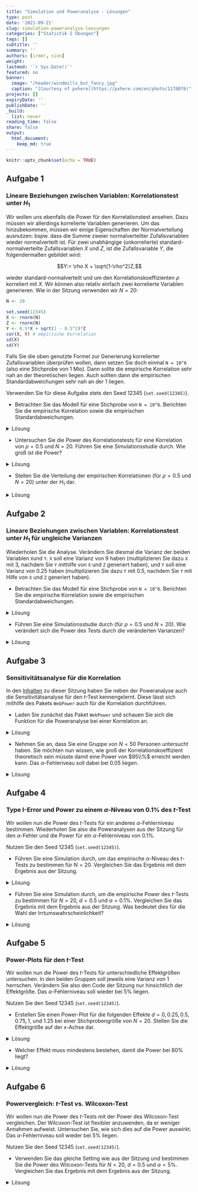 ```yaml
---
title: "Simulation und Poweranalyse - Lösungen" 
type: post
date: '2021-09-21' 
slug: simulation-poweranalyse-loesungen 
categories: ["Statistik I Übungen"] 
tags: [] 
subtitle: ''
summary: '' 
authors: [irmer, sinn] 
weight:
lastmod: '`r Sys.Date()`'
featured: no
banner:
  image: "/header/windmills_but_fancy.jpg"
  caption: "[Courtesy of pxhere](https://pxhere.com/en/photo/1178076)"
projects: []
expiryDate: ''
publishDate: ''
_build:
  list: never
reading_time: false
share: false
output:
  html_document:
    keep_md: true
---
```



```r
knitr::opts_chunk$set(echo = TRUE)
```


## Aufgabe 1
### Lineare Beziehungen zwischen Variablen: Korrelationstest unter $H_1$
Wir wollen uns ebenfalls die Power für den Korrelationstest ansehen. Dazu müssen wir allerdings korrelierte Variablen generieren. Um das hinzubekommen, müssen wir einige Eigenschaften der Normalverteilung ausnutzen: bspw. dass die Summe zweier normalverteilter Zufallsvariablen wieder normalverteilt ist. Für zwei unabhängige (unkorrelierte) standard-normalverteilte Zufallsvariablen $X$ und $Z$, ist die Zufallsvariable $Y$, die folgendermaßen gebildet wird:

$$Y:= \rho X + \sqrt{1-\rho^2}Z,$$

wieder standard-normalverteilt und um den Korrelationskoeffizienten $\rho$ korreliert mit $X$. Wir können also relativ einfach zwei korrelierte Variablen generieren. Wie in der Sitzung verwenden wir $N=20$:

```r
N <- 20

set.seed(12345)
X <- rnorm(N)
Z <- rnorm(N)
Y <- 0.5*X + sqrt(1 - 0.5^2)*Z
cor(X, Y) # empirische Korrelation
sd(X) 
sd(Y)
```

Falls Sie die oben genutzte Formel zur Generierung korrelierter Zufallsvariablen überprüfen wollen, dann setzen Sie doch einmal `N = 10^6` (also eine Stichprobe von 1 Mio). Dann sollte die empirische Korrelation sehr nah an der theoretischen liegen. Auch sollten dann die empirischen Standardabweichungen sehr nah an der 1 liegen.

Verwenden Sie für diese Aufgabe stets den Seed 12345 (`set.seed(12345)`).


* Betrachten Sie das Modell für eine Stichprobe von `N = 10^6`. Berichten Sie die empirische Korrelation sowie die empirischen Standardabweichungen.

<details><summary>Lösung</summary>
```r
N <- 10^6

set.seed(12345)
X <- rnorm(N)
Z <- rnorm(N)
Y <- 0.5*X + sqrt(1 - 0.5^2)*Z
cor(X, Y) # empirische Korrelation
sd(X) 
sd(Y)
```

Die Korrelation liegt bei $\hat{\rho}_{XY}=$`r round(cor(X, Y), 4)` und liegt damit sehr nah an der theoretischen (wahren) 0.5. Die beiden Standardabweichungen liegen bei $\hat{\sigma}_X=$ `r round(sd(X), 4)` und  $\hat{\sigma}_Y=$ `r round(sd(Y), 4)` und damit beide sehr nah an der theoretischen (wahren) 1.

</details>


* Untersuchen Sie die Power des Korrelationstests für eine Korrelation von $\rho=0.5$ und $N = 20$. Führen Sie eine Simulationsstudie durch. Wie groß ist die Power?

<details><summary>Lösung</summary>
```r
N <- 20
set.seed(12345)
pcor_H1 <- replicate(n = 10000, expr = {X <- rnorm(N)
                                        Z <- rnorm(N)
                                        Y <- 0.5*X + sqrt(1 - 0.5^2)*Z
                                        cortestH1 <- cor.test(X, Y)
                                        cortestH1$p.value})
mean(pcor_H1 < 0.05) # empirische Power
```

Die Power des Korrelationstests für eine Korrelation von 0.5 für $N=20$ liegt bei `r mean(pcor_H1 < 0.05)*100`%.

</details>



* Stellen Sie die Verteilung  der empirischen Korrelationen (für $\rho=0.5$ und $N=20$) unter der $H_1$ dar.


<details><summary>Lösung</summary>
```r
set.seed(12345)
cors_H1 <- replicate(n = 10000, expr = {X <- rnorm(N)
                                        Z <- rnorm(N)
                                        Y <- 0.5*X + sqrt(1 - 0.5^2)*Z
                                        cor(X, Y)})
summary(cors_H1)
hist(cors_H1, breaks = 50)
```
Die Verteilung der Korrelationen ist nicht normalverteilt. Die Verteilung ist links-schief/rechts-steil. Wir erkennen, dass Korrelationen zwischen `r round(min(cors_H1), 4)` und `r round(max(cors_H1), 4)` liegen. Die mittlere Korrelation liegt bei `r round(mean(cors_H1), 4)`, der Median der Korrelationen liegt bei `r round(median(cors_H1), 4)`. Die zentralen Tendenzen liegt also sehr nah an der theoretischen Korrelation von 0.5.

</details>


## Aufgabe 2
### Lineare Beziehungen zwischen Variablen: Korrelationstest unter $H_1$ für ungleiche Varianzen

Wiederholen Sie die Analyse. Verändern Sie diesmal die Varianz der beiden Variablen `X`und `Y`. `X` soll eine Varianz von 9 haben (multiplizieren Sie dazu `X` mit 3, nachdem Sie `Y` mithilfe von `X` und `Z` generiert haben), und `Y` soll eine Varianz von 0.25 haben (multiplizieren Sie dazu `Y` mit 0.5, nachdem Sie `Y` mit Hilfe von `X` und `Z` generiert haben). 

* Betrachten Sie das Modell für eine Stichprobe von `N = 10^6`. Berichten Sie die empirische Korrelation sowie die empirischen Standardabweichungen.

<details><summary>Lösung</summary>
```r
N <- 10^6

set.seed(12345)
X <- rnorm(N)
Z <- rnorm(N)
Y <- 0.5*X + sqrt(1 - 0.5^2)*Z
X_new <- 3*X
Y_new <- 0.5*Y
cor(X_new, Y_new) # empirische Korrelation
sd(X_new) 
sd(Y_new)
```

Die Korrelation liegt bei $\hat{\rho}_{X_\text{new}Y_\text{new}}=$`r round(cor(X_new, Y_new), 4)` und liegt damit sehr nah an der theoretischen (wahren) 0.5. Insbesondere ist diese Korrelation gleich der Korrelation zwischen X und Y von oben! Das liegt daran, dass die Varianz die Korrelation nicht beeinflusst. Die beiden Standardabweichungen liegen bei $\hat{\sigma}_{X_\text{new}}=$ `r round(sd(X_new), 4)` und  $\hat{\sigma}_{Y_\text{new}}=$ `r round(sd(Y_new), 4)` und damit beide sehr nah an der theoretischen (wahren) dran. Diese entsprechen gerade den Vorfaktoren, die wir daran multipliziert haben. Also 3 für $X_\text{new}$ und 0.5 für $Y_\text{new}$.

</details>


* Führen Sie eine Simulationsstudie durch (für $\rho=0.5$ und $N=20$). Wie verändert sich die Power des Tests durch die veränderten Varianzen?


<details><summary>Lösung</summary>
```r
N <- 20
set.seed(12345)
pcor_H1_new <- replicate(n = 10000, expr = {X <- rnorm(N)
                                            Z <- rnorm(N)
                                            Y <- 0.5*X + sqrt(1 - 0.5^2)*Z
                                            X_new <- 3*X
                                            Y_new <- 0.5*Y
                                            cortestH1 <- cor.test(X_new, Y_new)
                                            cortestH1$p.value})
mean(pcor_H1_new < 0.05) # empirische Power
```

Die Power des Korrelationstests für eine Korrelation von 0.5 für $N=20$ und Variablen mit Varianzen von 9 und 0.25 liegt bei `r mean(pcor_H1_new < 0.05)*100`%. Diese Power ist identisch zur Power zuvor. Das zeigt uns, dass die Power des Korrelationstests unter Voraussetzung der Normalverteilung nur von der Korrelationsgröße, aber nicht von der Varianz der Variablen, abhängt. (Natürlich dürfen wir nicht eine Variable mit 0 multiplizieren, da das zu einer Konstanten führt, die immer eine Korrelation von 0 mit allen anderen Zufallsvariablen hat.)

</details>


## Aufgabe 3
### Sensitivitätsanalyse für die Korrelation

In den [Inhalten](/lehre/statistik-i/simulation-poweranalyse/) zu dieser Sitzung haben Sie neben der Poweranalyse auch die Sensitivitätsanalyse für den $t$-Test kennengelernt. Diese lässt sich mithilfe des Pakets `WebPower` auch für die Korrelation durchführen.

* Laden Sie zunächst das Paket `WebPower` und schauen Sie sich die Funktion für die Poweranalyse bei einer Korrelation an.

<details><summary>Lösung</summary>
```r
library(WebPower)
?wp.correlation
```
</details>

* Nehmen Sie an, dass Sie eine Gruppe von $N=50$ Personen untersucht haben. Sie möchten nun wissen, wie groß der Korrelationskoeffizient theoretisch sein müsste damit eine Power von $95\\%$ erreicht werden kann. Das $\alpha$-Fehleriveau soll dabei bei $0.05$ liegen.

<details><summary>Lösung</summary>

Für die Sensitivitätsanalyse legen wir in der Funktion `wp.correlation` die Stichprobengröße ($N$), die Power für die wir uns interessieren sowie das $\alpha$-Fehlerniveau fest. Den Korrelationskoeffizienten `r` lassen wir hingegen leer:

```r
wp.correlation(n = 50, r = NULL, power = 0.95, alpha = 0.05, alternative = c("two.sided"))
```

Es müsste also eine Korrelation von 0.4780569 vorliegen, damit wir mit unserer Stichprobe eine Power von $95\\%$ erreichen.

</details>


## Aufgabe 4
### Type I-Error und Power zu einem $\alpha$-Niveau von $0.1\%$ des $t$-Test

Wir wollen nun die Power des $t$-Tests für ein anderes $\alpha$-Fehlerniveau bestimmen. Wiederholen Sie also die Poweranalysen aus der Sitzung für den $\alpha$-Fehler und die Power für ein $\alpha$-Fehlerniveau von $0.1\%$.

Nutzen Sie den Seed 12345 (`set.seed(12345)`).

* Führen Sie eine Simulation durch, um das empirische $\alpha$-Niveau des $t$-Tests zu bestimmen für $N=20$. Vergleichen Sie das Ergebnis mit dem Ergebnis aus der Sitzung.

<details><summary>Lösung</summary>

```r
N <- 20
set.seed(12345)
pt_H0 <- replicate(n = 10000, expr = {X <- rnorm(N)
                                      Y <- rnorm(N) 
                                      ttestH1 <- t.test(X, Y, var.equal = TRUE)
                                      ttestH1$p.value})
mean(pt_H0 < 0.001) # empirischer Alpha-Fehler
```
Der empirische $\alpha$-Fehler liegt bei `r mean(mean(pt_H0 < 0.001))*100`% und liegt damit sehr nah an dem vorgegebenem Niveau von $\alpha = 0.1\%$. In der Sitzung hatten wir einen empirischen $\alpha$-Fehler, der sehr nah an den theoretischen $5\%$ lag. Der Unterschied ist zu erwarten, da wir das vorgegebene $\alpha$-Fehlerniveau verändert haben!


</details>


* Führen Sie eine Simulation durch, um die empirische Power des $t$-Tests zu bestimmen für $N=20$, $d = 0.5$ und $\alpha = 0.1\%$. Vergleichen Sie das Ergebnis mit dem Ergebnis aus der Sitzung. Was bedeutet dies für die Wahl der Irrtumswahrscheinlichkeit?

<details><summary>Lösung</summary>

```r
set.seed(12345)
pt_H1 <- replicate(n = 10000, expr = {X <- rnorm(N)
                                      Y <- rnorm(N) + 0.5
                                      ttestH1 <- t.test(X, Y, var.equal = TRUE)
                                      ttestH1$p.value})
mean(pt_H1 < 0.001) # empirische Power
```
Die empirische Power liegt bei `r mean(pt_H1 < 0.001)*100`%. Dieser Wert fällt nun deutlich geringer aus, als die `r mean(pt_H1 < 0.05)*100`%, die wir in der Sitzung beobachtet hatten. Dies zeigt nochmal deutlich auf, dass wenn wir unsere Irrtumswahrscheinlichkeit drastisch reduzieren wollen, wir in Kauf nehmen, dass die Power einen Effekt zu finden, wenn dieser da ist, deutlich eingeschränkt wird!

Sie können sich die Power auch für andere Irrtumswahrscheinlichkeiten anschauen, indem Sie die `0.001` ersetzen durch Ihre gewünschte Irrtumswahrscheinlichkeit!

</details>


## Aufgabe 5
### Power-Plots für den $t$-Test

Wir wollen nun die Power des $t$-Tests für unterschiedliche Effektgrößen untersuchen. In den beiden Gruppen soll jeweils eine Varianz von 1 herrschen. Verändern Sie also den Code der Sitzung nur hinsichtlich der Effektgröße. Das $\alpha$-Fehlerniveau soll wieder bei $5\%$ liegen.

Nutzen Sie den Seed 12345 (`set.seed(12345)`).

* Erstellen Sie einen Power-Plot für die folgenden Effekte $d = 0, 0.25, 0.5, 0.75, 1,$ und $1.25$ bei einer Stichprobengröße von $N = 20$. Stellen Sie die Effektgröße auf der x-Achse dar.


<details><summary>Lösung</summary>

```r
set.seed(12345)
pt_H1_0 <- replicate(n = 10000, expr = {X <- rnorm(20)
                                        Y <- rnorm(20) 
                                        ttestH1 <- t.test(X, Y, var.equal = TRUE)
                                        ttestH1$p.value})
pt_H1_0.25 <- replicate(n = 10000, expr = {X <- rnorm(20)
                                           Y <- rnorm(20) + 0.25 
                                           ttestH1 <- t.test(X, Y, var.equal = TRUE)
                                           ttestH1$p.value})
pt_H1_0.5 <- replicate(n = 10000, expr = {X <- rnorm(20)
                                          Y <- rnorm(20) + 0.5 
                                          ttestH1 <- t.test(X, Y, var.equal = TRUE)
                                          ttestH1$p.value})
pt_H1_0.75 <- replicate(n = 10000, expr = {X <- rnorm(20)
                                           Y <- rnorm(20) + 0.75 
                                           ttestH1 <- t.test(X, Y, var.equal = TRUE)
                                           ttestH1$p.value})
pt_H1_1 <- replicate(n = 10000, expr = {X <- rnorm(20)
                                        Y <- rnorm(20) + 1 
                                        ttestH1 <- t.test(X, Y, var.equal = TRUE)
                                        ttestH1$p.value})
pt_H1_1.25 <- replicate(n = 10000, expr = {X <- rnorm(20)
                                           Y <- rnorm(20) + 1.25 
                                           ttestH1 <- t.test(X, Y, var.equal = TRUE)
                                           ttestH1$p.value})
t_power_d <- c(mean(pt_H1_0 < 0.05),
               mean(pt_H1_0.25 < 0.05),
               mean(pt_H1_0.5 < 0.05),
               mean(pt_H1_0.75 < 0.05),
               mean(pt_H1_1 < 0.05),
               mean(pt_H1_1.25 < 0.05))
Ds <- seq(0, 1.25, 0.25)
plot(x = Ds, y = t_power_d, type = "b", main = "Power vs. d")
```

Dem Plot ist zu entnehmen, dass die Power mit steigender Effektgröße ansteigt. 

</details>


* Welcher Effekt muss mindestens bestehen, damit die Power bei $80\%$ liegt?

<details><summary>Lösung</summary>

Diesem Plot ist nun zu entnehmen, dass eine Mittelwertsdifferenz von größer 0.8 nötig ist, damit die Power hinreichend groß ist. Außerdem wird in diesem Plot auch ersichtlich, dass wenn die Mittelwertsdifferenz 0 ist, dann sind wir gerade im Fall der $H_0$ gelandet. Die Power sollte hier dann nur bei $5\%$ liegen. Falls wir negative Mittelwertsdifferenzen gewählt hätten, dann wäre der Plot identisch, nur an der x-Achse gespiegelt. 

</details>

## Aufgabe 6
### Powervergleich: $t$-Test vs. Wilcoxon-Test

Wir wollen nun die Power des $t$-Tests mit der Power des Wilcoxon-Test vergleichen. Der Wilcoxon-Test ist flexibler anzuwenden, da er weniger Annahmen aufweist. Untersuchen Sie, wie sich dies auf die Power auswirkt. Das $\alpha$-Fehlerniveau soll wieder bei $5\%$ liegen.

Nutzen Sie den Seed 12345 (`set.seed(12345)`).

* Verwenden Sie das gleiche Setting wie aus der Sitzung und bestimmen Sie die Power des Wilcoxon-Tests für $N=20$, $d = 0.5$ und $\alpha = 5\%$. Vergleichen Sie das Ergebnis mit dem Ergebnis aus der Sitzung. 

<details><summary>Lösung</summary>

```r
N <- 20
set.seed(12345)
pt_H1_t <- replicate(n = 10000, expr = {X <- rnorm(N)
                                      Y <- rnorm(N) + 0.5
                                      ttestH1 <- t.test(X, Y, var.equal = TRUE)
                                      ttestH1$p.value})
mean(pt_H1_t < 0.05) # empirische Power des t-Tests

set.seed(12345)
pt_H1_W <- replicate(n = 10000, expr = {X <- rnorm(N)
                                      Y <- rnorm(N) + 0.5
                                      wilcoxonH1 <- wilcox.test(X, Y)
                                      wilcoxonH1$p.value})
mean(pt_H1_W < 0.05) # empirische Power des Wilcoxon-Tests
```
Die empirische Power des $t$-Tests liegt bei `r mean(pt_H1_t < 0.05)*100`%.
Die empirische Power des Wilcoxon-Tests liegt bei `r mean(pt_H1_W < 0.05)*100`%. Damit fällt die Power des Wilcoxon-Test marginal geringer aus, als die des $t$-Tests. Dies lässt sich dadurch erklären, dass die Intervallskala mehr statistische Informationen trägt. Allerdings ist der $t$-Test anfälliger gegen Verstöße von Modellannahmen!

Bspw. mit solchen Fragen beschäftigen sich Methodiker:innen aus verschiedensten Disziplinen. Wenn Sie sich dafür interessieren, fragen Sie doch gerne in einer der beiden Abteilungen nach!

</details>
 

